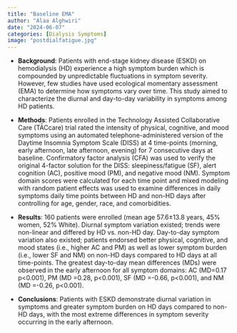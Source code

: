 ```yaml
---
title: "Baseline EMA"
author: "Alaa Alghwiri"
date: "2024-06-07"
categories: [Dialysis Symptoms]
image: "postdialfatigue.jpg"
---
```


-   **Background**: Patients with end-stage kidney disease (ESKD) on hemodialysis (HD) experience a high symptom burden which is compounded by unpredictable fluctuations in symptom severity. However, few studies have used ecological momentary assessment (EMA) to determine how symptoms vary over time. This study aimed to characterize the diurnal and day-to-day variability in symptoms among HD patients.

-   **Methods**: Patients enrolled in the Technology Assisted Collaborative Care (TĀCcare) trial rated the intensity of physical, cognitive, and mood symptoms using an automated telephone-administered version of the Daytime Insomnia Symptom Scale (DISS) at 4 time-points (morning, early afternoon, late afternoon, evening) for 7 consecutive days at baseline. Confirmatory factor analysis (CFA) was used to verify the original 4-factor solution for the DISS: sleepiness/fatigue (SF), alert cognition (AC), positive mood (PM), and negative mood (NM). Symptom domain scores were calculated for each time point and mixed modeling with random patient effects was used to examine differences in daily symptoms daily time points between HD and non-HD days after controlling for age, gender, race, and comorbidities.

-   **Results**: 160 patients were enrolled (mean age 57.6±13.8 years, 45% women, 52% White). Diurnal symptom variation existed; trends were non-linear and differed by HD vs. non-HD day. Day-to-day symptom variation also existed; patients endorsed better physical, cognitive, and mood states (i.e., higher AC and PM) as well as lower symptom burden (i.e., lower SF and NM) on non-HD days compared to HD days at all time-points. The greatest day-to-day mean differences (MDs) were observed in the early afternoon for all symptom domains: AC (MD=0.17 p\<0.001), PM (MD =0.28, p\<0.001), SF (MD =-0.66, p\<0.001), and NM (MD =-0.26, p\<0.001).

-   **Conclusions**: Patients with ESKD demonstrate diurnal variation in symptoms and greater symptom burden on HD days compared to non-HD days, with the most extreme differences in symptom severity occurring in the early afternoon.
